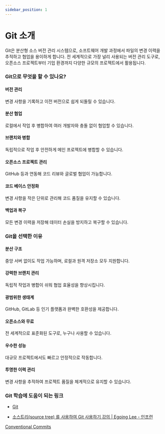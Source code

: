```yaml
---
sidebar_position: 1
---
```


# Git 소개

Git은 분산형 소스 버전 관리 시스템으로, 소프트웨어 개발 과정에서 파일의 변경 이력을 추적하고 협업을 용이하게 합니다. 전 세계적으로 가장 널리 사용되는 버전 관리 도구로, 오픈소스 프로젝트부터 기업 환경까지 다양한 규모의 프로젝트에서 활용됩니다.

### Git으로 무엇을 할 수 있나요?

#### 버전 관리

변경 사항을 기록하고 이전 버전으로 쉽게 되돌릴 수 있습니다.

#### 분산 협업

로컬에서 작업 후 병합하여 여러 개발자와 충돌 없이 협업할 수 있습니다.

#### 브랜치와 병합

독립적으로 작업 후 안전하게 메인 프로젝트에 병합할 수 있습니다.

#### 오픈소스 프로젝트 관리

GitHub 등과 연동해 코드 리뷰와 글로벌 협업이 가능합니다.

#### 코드 베이스 안정화

변경 사항을 작은 단위로 관리해 코드 품질을 유지할 수 있습니다.

#### 백업과 복구

모든 변경 이력을 저장해 데이터 손실을 방지하고 복구할 수 있습니다.

### Git을 선택한 이유

#### 분산 구조

중앙 서버 없이도 작업 가능하며, 로컬과 원격 저장소 모두 지원합니다.

#### 강력한 브랜치 관리

독립적 작업과 병합이 쉬워 협업 효율성을 향상시킵니다.

#### 광범위한 생태계

GitHub, GitLab 등 인기 플랫폼과 완벽한 호환성을 제공합니다.

#### 오픈소스와 무료

전 세계적으로 표준화된 도구로, 누구나 사용할 수 있습니다.

#### 우수한 성능

대규모 프로젝트에서도 빠르고 안정적으로 작동합니다.

#### 투명한 이력 관리

변경 사항을 추적하여 프로젝트 품질을 체계적으로 유지할 수 있습니다.

### Git 학습에 도움이 되는 링크

- [Git](https://git-scm.com/)

- [소스트리(source tree) 를 사용하여 Git 사용하기 강의 | Egoing Lee - 인프런](https://www.inflearn.com/course/git-%EA%B0%95%EC%A2%8C-%EC%83%9D%ED%99%9C%EC%BD%94%EB%94%A9#reviews)

[Conventional Commits](https://www.conventionalcommits.org/ko/v1.0.0/#%ea%b7%9c%ea%b2%a9)
